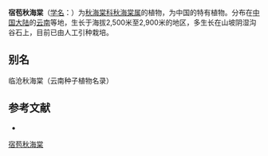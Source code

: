 {{Speciesbox
| taxon = Begonia yui
| authority = [[Irmsch.|Irmsch.]], 1951
}}

'''宿苞秋海棠'''（[[学名|学名]]：{{lang|la|''Begonia yui''}}）为[[秋海棠科|秋海棠科]][[秋海棠属|秋海棠属]]的植物，为中国的特有植物。分布在[[中国大陆|中国大陆]]的[[云南|云南]]等地，生长于海拔2,500米至2,900米的地区，多生长在山坡阴湿沟谷石上，目前已由人工引种栽培。

== 别名 ==
临沧秋海棠（云南种子植物名录）

== 参考文献 ==
<div class="references-small">
* {{cite web| url =http://www.bioinfo.cn/db05/KmzwSpecies.php?action=view&id=1254| title =宿苞秋海棠| work =《中国高等植物数据库全库》| publisher =中国科学院微生物研究所| author =昆明植物研究所| accessdate =2009-02-22| deadurl =yes| archiveurl =https://web.archive.org/web/20160305035710/http://www.bioinfo.cn/db05/KmzwSpecies.php?action=view&id=1254| archivedate =2016-03-05}}
</div>
{{Taxonbar|from=Q10952341}}

[[Category:秋海棠属|宿苞秋海棠]]


{{植物小作品}}